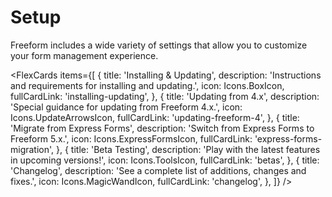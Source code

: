 

# Setup

Freeform includes a wide variety of settings that allow you to customize your form management experience.

<FlexCards
  items={[
    {
      title: 'Installing & Updating',
      description: 'Instructions and requirements for installing and updating.',
      icon: Icons.BoxIcon,
      fullCardLink: 'installing-updating',
    },
    {
      title: 'Updating from 4.x',
      description: 'Special guidance for updating from Freeform 4.x.',
      icon: Icons.UpdateArrowsIcon,
      fullCardLink: 'updating-freeform-4',
    },
    {
      title: 'Migrate from Express Forms',
      description: 'Switch from Express Forms to Freeform 5.x.',
      icon: Icons.ExpressFormsIcon,
      fullCardLink: 'express-forms-migration',
    },
    {
      title: 'Beta Testing',
      description: 'Play with the latest features in upcoming versions!',
      icon: Icons.ToolsIcon,
      fullCardLink: 'betas',
    },
    {
      title: 'Changelog',
      description: 'See a complete list of additions, changes and fixes.',
      icon: Icons.MagicWandIcon,
      fullCardLink: 'changelog',
    },
  ]}
/>
